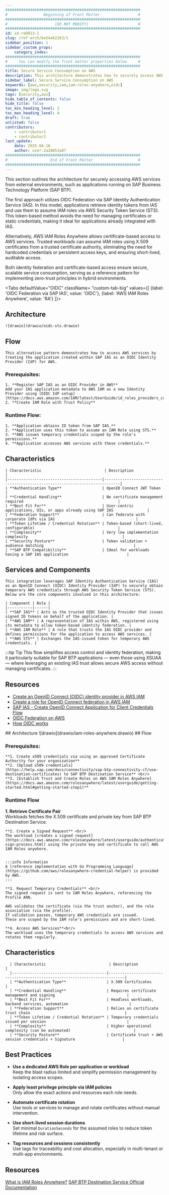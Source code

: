 ```yaml
---
############################################################
#                Beginning of Front Matter                 #
############################################################
#                     [DO NOT MODIFY]                      #
############################################################
id: id-ra0013-1 
slug: /ref-arch/be54a62263/1
sidebar_position: 1
sidebar_custom_props:
    category_index:
############################################################
#     You can modify the front matter properties below     #
############################################################
title: Secure Service Consumption on AWS
description: This architecture demonstrates how to securely access AWS services from applications running outside of AWS 
sidebar_label: Secure Service Consumption on AWS 
keywords: [aws,security,iam,iam-roles-anywhere,oidc]
image: img/logo.svg
tags: [security,aws]
hide_table_of_contents: false
hide_title: false
toc_min_heading_level: 2
toc_max_heading_level: 4
draft: true
unlisted: false
contributors:
    - contributor1
    - contributor2
last_update:
    date: 2025-04-16
    author: user-2a28053a87
############################################################
#                   End of Front Matter                    #
############################################################
---
```



This section outlines the architecture for securely accessing AWS services from external environments, such as applications running on SAP Business Technology Platform (SAP BTP).

The first approach utilizes OIDC Federation via SAP Identity Authentication Service (IAS). In this model, applications retrieve identity tokens from IAS and use them to assume IAM roles via AWS Security Token Service (STS). This token-based method avoids the need for managing certificates or static credentials, making it ideal for applications already integrated with IAS.

Alternatively, AWS IAM Roles Anywhere allows certificate-based access to AWS services. Trusted workloads can assume IAM roles using X.509 certificates from a trusted certificate authority, eliminating the need for hardcoded credentials or persistent access keys, and ensuring short-lived, auditable access.

Both identity federation and certificate-based access ensure secure, scalable service consumption, serving as a reference pattern for implementing zero-trust principles in hybrid environments.


<Tabs
  defaultValue="OIDC"
  className= "custom-tab-big"
  values={[
    {label: 'OIDC Federation via SAP IAS', value: 'OIDC'},
    {label: 'AWS IAM Roles Anywhere', value: 'RA'}
  ]}>
  <TabItem value="OIDC">
   ## Architecture
    ![drawio](drawio/oidc-sts.drawio)
   ## Flow
    This alternative pattern demonstrates how to access AWS services by treating the application created within SAP IAS as an OIDC Identity Provider (IdP) for AWS.

   ### Prerequisites:
    1. **Register SAP IAS as an OIDC Provider in AWS**  
    Add your IAS application metadata to AWS IAM as a new Identity Provider using [OIDC IdP setup](https://docs.aws.amazon.com/IAM/latest/UserGuide/id_roles_providers_create_oidc.html).
    2. **Create IAM Role with Trust Policy**  

   ### Runtime Flow: 
    1. **Application obtains ID token from SAP IAS.**
    2. **Application uses this token to assume an IAM Role using STS.**
    3. **AWS issues temporary credentials scoped by the role's permissions.**
    4. **Application accesses AWS services with these credentials.**
  
 ## Characteristics 
    | Characteristic                            | Description                                                                 |
    |------------------------------------------|-----------------------------------------------------------------------------|
    | **Authentication Type**                  | OpenID Connect JWT Token                                            |
    | **Credential Handling**                  | No certificate management required                                          |
    | **Best Fit For**                         | User-centric applications, UIs, or apps already using SAP IAS               |
    | **Federation Support**                   | Can federate with corporate IdPs via IAS                                    |
    | **Token Lifetime / Credential Rotation** | Token-based (short-lived, configurable)                                     |
    | **Complexity**                           | Very low implementation complexity                                          |
    | **Security Posture**                     | Token validation + audience matching                                        |
    | **SAP BTP Compatibility**                | Ideal for workloads having a SAP IAS application                          |

 
  ## Services and Components
    This integration leverages SAP Identity Authentication Service (IAS) as an OpenID Connect (OIDC) Identity Provider (IdP) to securely obtain temporary AWS credentials through AWS Security Token Service (STS). Below are the core components involved in this architecture:

    | Component | Role |
    |-----------|------|
    | **SAP IAS** | Acts as the trusted OIDC Identity Provider that issues signed ID tokens on behalf of the application. |
    | **AWS IAM** | A representation of IAS within AWS, registered using its metadata to allow token-based identity federation. |
    | **AWS IAM Role** | A role that trusts the IAS OIDC provider and defines permissions for the application to access AWS services. |
    | **AWS STS** | Exchanges the IAS-issued token for temporary AWS credentials. |

   :::tip Tip
   This flow simplifies access control and identity federation, making it particularly suitable for SAP BTP applications — even those using XSUAA — where leveraging an existing IAS trust allows secure AWS access without managing certificates.
   :::
  ## Resources
  - [Create an OpenID Connect (OIDC) identity provider in AWS IAM](https://docs.aws.amazon.com/IAM/latest/UserGuide/id_roles_providers_create_oidc.html)
  - [Create a role for OpenID Connect federation in AWS IAM](https://docs.aws.amazon.com/IAM/latest/UserGuide/id_roles_create_for-idp_oidc.html)
  - [SAP IAS - Create OpenID Connect Application for Client Credentials Flow](https://help.sap.com/docs/cloud-identity-services/cloud-identity-services/client-cred-create-openid-connect-application-for-client-credentials-flow)
  - [OIDC Federation on AWS](https://docs.aws.amazon.com/IAM/latest/UserGuide/id_roles_providers_oidc.html)
  - [How OIDC works](https://openid.net/developers/how-connect-works/)

   </TabItem>

  <TabItem value="RA">
  ## Architecture
   ![drawio](drawio/iam-roles-anywhere.drawio)
  ## Flow

  ### Prerequisites:
    **1. Create x509 credentials via using an approved Certificate Authority for your organization**  
    **2. [Upload x509 credentials](https://help.sap.com/docs/connectivity/sap-btp-connectivity-cf/use-destination-certificates) to SAP BTP Destination Service** <br/>
    **3. [Establish Trust and Create Roles on AWS IAM Roles Anywhere](https://docs.aws.amazon.com/rolesanywhere/latest/userguide/getting-started.html#getting-started-step1)**   
  
  ### Runtime Flow
  **1. Retrieve Certificate Pair** <br/>
  Workloads fetches the X.509 certificate and private key from SAP BTP Destination Service.

    **2. Create a Signed Request** <br/>
    The workload [creates a signed request](https://docs.aws.amazon.com/rolesanywhere/latest/userguide/authentication-sign-process.html) using the private key and certificate to call AWS IAM Roles anywhere.


    :::info Information
    A [reference implementation with Go Programming Language](https://github.com/aws/rolesanywhere-credential-helper) is provided by AWS. 
    :::

    **3. Request Temporary Credentials** <br/>
    The signed request is sent to IAM Roles Anywhere, referencing the Profile ARN.

    AWS validates the certificate (via the trust anchor), and the role association (via the profile).
    If validation passes, temporary AWS credentials are issued.
    These are scoped by the IAM role’s permissions and are short-lived.

    **4. Access AWS Services**<br/>
    The workload uses the temporary credentials to access AWS services and rotates them regularly.

   ## Characteristics 
   
      | Characteristic                            | Description                                                                 |
      |------------------------------------------|-----------------------------------------------------------------------------|
      | **Authentication Type**                  | X.509 Certificates                                                          |
      | **Credential Handling**                  | Requires certificate management and signing                                |
      | **Best Fit For**                         | Headless workloads, backend services, automation                           |
      | **Federation Support**                   | Relies on certificate trust chain                                          |
      | **Token Lifetime / Credential Rotation** | Temporary credentials issued per session                                    |
      | **Complexity**                           | Higher operational complexity (can be automated)                            |
      | **Security Posture**                     | Certificate trust + AWS session credentials + Signature                     |
        
## Best Practices


- **Use a dedicated AWS Role per application or workload**  
  Keep the blast radius limited and simplify permission management by isolating access scopes.

- **Apply least privilege principle via IAM policies**  
  Only allow the exact actions and resources each role needs.

- **Automate certificate rotation**  
  Use tools or services to manage and rotate certificates without manual intervention.


- **Use short-lived session durations**  
  Set minimal `DurationSeconds` for the assumed roles to reduce token lifetime and risk surface.


- **Tag resources and sessions consistently**  
  Use tags for traceability and cost allocation, especially in multi-tenant or multi-app environments.

## Resources

[What is IAM Roles Anywhere?](https://docs.aws.amazon.com/rolesanywhere/latest/userguide/introduction.html)
[SAP BTP Destination Service Official Documentation](https://help.sap.com/docs/connectivity/sap-btp-connectivity-cf/destination-service)
  </TabItem>
</Tabs>


